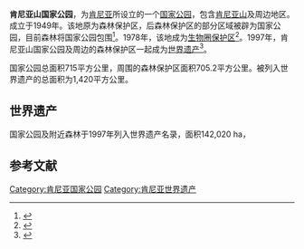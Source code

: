 {{世界遗产概要表
|site_img = Image:MtKenyaMackinder.jpg
|site_img_capt = 
|site_img_width = 275px
|zh_name = 肯尼亚山国家公园及自然森林
|en_name = Mount Kenya National Park/Natural Forest
|fr_name = Parc national/Forêt naturelle du mont Kenya
| country = {{KEN}}
| Region = 非洲
|area = 1420.2km&sup2
|criterion_n = (7), (9)
|rg_year = 1997年
|ex_rg_year = 
|remarks = 
|iucn = II、IV
|ID = 800
|map_img =
|map_img_width = 275px
|}}

'''肯尼亚山国家公园'''，为[[肯尼亚|肯尼亚]]所设立的一个[[国家公园|国家公园]]，包含[[肯尼亚山|肯尼亚山]]及周边地区。成立于1949年。该地原为森林保护区，后森林保护区的部分区域被辟为国家公园，目前森林将国家公园包围<ref name=kws_website>{{cite web
 |url         = http://www.kws.org/parks/parks_reserves/MKNP.html
 |title       = Mount Kenya National Park
 |accessdate  = 2011-02-23
 |author      = 肯尼亚野生生物服务署
 |authorlink  = 肯尼亚野生生物服务署
 |deadurl     = yes
 |archiveurl  = https://web.archive.org/web/20100125160907/http://www.kws.org/parks/parks_reserves/MKNP.html
 |archivedate = 2010-01-25
}} </ref>。1978年，该地成为[[生物圈保护区|生物圈保护区]]<ref name=unep>{{cite web
|url= http://www.unep-wcmc.org/sites/wh/mt_kenya.html
|title= Protected Areas and World Heritage
|accessdate= 2008-02-23
|author= 联合国环境署
|authorlink= 联合国环境署
|year= 1998
|archiveurl= https://web.archive.org/web/20070212211303/http://www.unep-wcmc.org/sites/wh/mt_kenya.html
|archivedate= 2007-02-12
|deadurl= yes
}}</ref>。1997年，肯尼亚山国家公园及周边的森林保护区一起成为[[世界遗产|世界遗产]]<ref name=unesco>{{cite web
|url= http://whc.unesco.org/pg.cfm?cid=31&id_site=800
|title= Mount Kenya National Park/Natural Forest
|accessdate= 2008-02-23
|author= 联合国
|authorlink= 联合国
|year= 2008
|archiveurl= https://web.archive.org/web/20061230202343/http://whc.unesco.org/pg.cfm?cid=31&id_site=800
|archivedate= 2006-12-30
|deadurl= yes
}}</ref>。

国家公园总面积715平方公里，周围的森林保护区面积705.2平方公里。被列入世界遗产的总面积为1,420平方公里。

== 世界遗产 ==
国家公园及附近森林于1997年列入世界遗产名录，面积142,020 ha，{{世界遗产基准|7|9}}

== 参考文献 ==
{{reflist}}

{{肯尼亚世界遗产}}

[[Category:肯尼亚国家公园|Category:肯尼亚国家公园]]
[[Category:肯尼亚世界遗产|Category:肯尼亚世界遗产]]